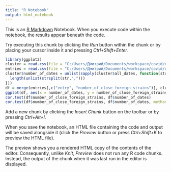---
title: "R Notebook"
output: html_notebook
---

This is an [R Markdown](http://rmarkdown.rstudio.com) Notebook. When you execute code within the notebook, the results appear beneath the code. 

Try executing this chunk by clicking the *Run* button within the chunk or by placing your cursor inside it and pressing *Ctrl+Shift+Enter*. 

```{r}
library(ggplot2)
cluster = read.csv(file = "C:/Users/Дмитрий/Documents/workspace/covid/output/variant_analysis/3oct_opt_min_newpango/cluster_strains.dates_stats", sep = "\t")
entries = read.csv(file = "C:/Users/Дмитрий/Documents/workspace/covid/output/variant_analysis/3oct_opt_min_newpango/transmission_lineages.withduplicates.out.dates_stats" , sep = "\t")
cluster$number_of_dates = unlist(sapply(cluster$all_dates, function(str){
  length(unlist(strsplit(str,",")))
}))
df = merge(entries[,c("entry", "number_of_close_foreign_strains")], cluster[,c("entry", "number_of_dates")], by = "entry")
ggplot(df, aes(x = number_of_dates, y = number_of_close_foreign_strains)) + geom_point()
cor.test(df$number_of_close_foreign_strains, df$number_of_dates)
cor.test(df$number_of_close_foreign_strains, df$number_of_dates, method = "kendall")
```

Add a new chunk by clicking the *Insert Chunk* button on the toolbar or by pressing *Ctrl+Alt+I*.

When you save the notebook, an HTML file containing the code and output will be saved alongside it (click the *Preview* button or press *Ctrl+Shift+K* to preview the HTML file).

The preview shows you a rendered HTML copy of the contents of the editor. Consequently, unlike *Knit*, *Preview* does not run any R code chunks. Instead, the output of the chunk when it was last run in the editor is displayed.
